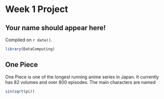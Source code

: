 # Week 1 Project  

## Your name should appear here!

<!-- leave this material as is -->
Compiled on `r date()`.

```r
library(DataComputing)
```
<!-- put your content after this line -->

## One Piece

One Piece is one of the longest running anime series in Japan. It currently has 82 volumes and over 800 episodes. The main characters are named







```r
sin(sqrt(pi))
```

